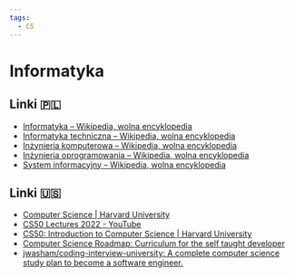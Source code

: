 ```yaml
---
tags:
  - CS
---
```


# Informatyka

## Linki 🇵🇱

- [Informatyka – Wikipedia, wolna encyklopedia](https://pl.wikipedia.org/wiki/Informatyka)
- [Informatyka techniczna – Wikipedia, wolna encyklopedia](https://pl.wikipedia.org/wiki/Informatyka_techniczna)
- [Inżynieria komputerowa – Wikipedia, wolna encyklopedia](https://pl.wikipedia.org/wiki/In%C5%BCynieria_komputerowa)
- [Inżynieria oprogramowania – Wikipedia, wolna encyklopedia](https://pl.wikipedia.org/wiki/In%C5%BCynieria_oprogramowania)
- [System informacyjny – Wikipedia, wolna encyklopedia](https://pl.wikipedia.org/wiki/System_informacyjny)

## Linki 🇺🇸

- [Computer Science | Harvard University](https://pll.harvard.edu/subject/computer-science)
- [CS50 Lectures 2022 - YouTube](https://www.youtube.com/playlist?list=PLhQjrBD2T380F_inVRXMIHCqLaNUd7bN4)
- [CS50: Introduction to Computer Science | Harvard University](https://pll.harvard.edu/course/cs50-introduction-computer-science)
- [Computer Science Roadmap: Curriculum for the self taught developer](https://roadmap.sh/computer-science)
- [jwasham/coding-interview-university: A complete computer science study plan to become a software engineer.](https://github.com/jwasham/coding-interview-university)

